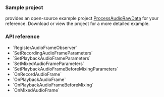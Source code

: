 
<PlatformWrapper platform="unity">

### Sample project

<Vg k="COMPANY" /> provides an open-source example project [ProcessAudioRawData](https://github.com/AgoraIO-Extensions/Agora-Unity-Quickstart/blob/main/API-Example-Unity/Assets/API-Example/Examples/Advanced/ProcessAudioRawData/ProcessAudioRawData.cs) for your reference. Download or view the project for a more detailed example.

### API reference

- <Link to="{{global.API_REF_UNITY_ROOT}}/class_irtcengine.html#api_imediaengine_registeraudioframeobserver">`RegisterAudioFrameObserver`</Link>
- <Link to="{{global.API_REF_UNITY_ROOT}}/class_irtcengine.html#api_irtcengine_setrecordingaudioframeparameters">`SetRecordingAudioFrameParameters`</Link>
- <Link to="{{global.API_REF_UNITY_ROOT}}/class_irtcengine.html#ariaid-title209">`SetPlaybackAudioFrameParameters`</Link>
- <Link to="{{global.API_REF_UNITY_ROOT}}/class_irtcengine.html#api_irtcengine_setmixedaudioframeparameters">`SetMixedAudioFrameParameters`</Link>
- <Link to="{{global.API_REF_UNITY_ROOT}}/class_irtcengine.html#api_irtcengine_setplaybackaudioframebeforemixingparameters">`SetPlaybackAudioFrameBeforeMixingParameters`</Link>
- <Link to="{{global.API_REF_UNITY_ROOT}}/class_iaudioframeobserver.html#callback_iaudioframeobserverbase_onmixedaudioframe">`OnRecordAudioFrame`</Link>
- <Link to="{{global.API_REF_UNITY_ROOT}}/class_iaudioframeobserver.html#callback_iaudioframeobserverbase_onplaybackaudioframe">`OnPlaybackAudioFrame`</Link>
- <Link to="{{global.API_REF_UNITY_ROOT}}/class_iaudioframeobserver.html#callback_iaudioframeobserver_onplaybackaudioframebeforemixing">`OnPlaybackAudioFrameBeforeMixing`</Link>
- <Link to="{{global.API_REF_UNITY_ROOT}}/class_iaudioframeobserver.html#callback_iaudioframeobserverbase_onmixedaudioframe">`OnMixedAudioFrame`</Link>

</PlatformWrapper>